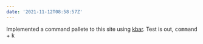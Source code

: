 ```yaml
---
date: '2021-11-12T08:58:57Z'
---
```


Implemented a command pallete to this site using [kbar](https://github.com/timc1/kbar). Test is out, <kbd>command</kbd> + <kbd>k</kbd>

